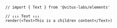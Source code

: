 ```tsx
// import { Text } from '@vitus-labs/elements'

// ↓↓↓ Text ↓↓↓
render(<Text>This is a children content</Text>)
```
